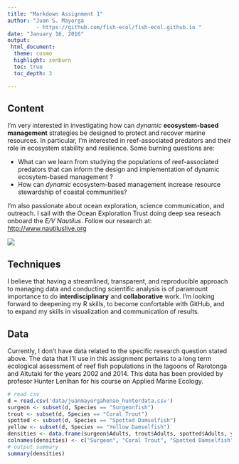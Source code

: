 ```yaml
---
title: "Markdown Assignment 1"
author: "Juan S. Mayorga
         - https://github.com/fish-ecol/fish-ecol.github.io "
date: "January 16, 2016" 
output: 
 html_document:
  theme: cosmo
  highlight: zenburn
  toc: true
  toc_depth: 3

---
```


## Content

I'm very interested in investigating how can *dynamic* **ecosystem-based management** strategies be designed to protect and recover marine resources. In particular, I'm interested in reef-associated predators and their role in ecosystem stability and resilience. Some burning questions are: 

- What can we learn from studying the populations of reef-associated predators that can inform the design and implementation of dynamic ecosytem-based management ? 
- How can *dynamic* ecosystem-based management increase resource stewardship of coastal communities?

I'm also passionate about ocean exploration, science communication, and outreach. I sail with the Ocean Exploration Trust doing deep sea reseach onboard the *E/V Nautilus*. Follow our research at:  <http://www.nautiluslive.org>

![](images/juan_reef-photo.jpg)

## Techniques

I believe that having a streamlined, transparent, and reproducible approach to managing data and conducting scientific analysis is of paramount importance to do **interdisciplinary** and **collaborative** work. I'm looking forward to deepening my R skills, to become confortable with GitHub, and to expand my skills in visualization and communication of results. 

## Data

Currently, I don't have data related to the specific research question stated above. The data that I'll use in this assignment pertains to a long term ecological assessment of reef fish populations in the lagoons of Rarotonga and Aitutaki for the years 2002 and 2014. This data has been provided by profesor Hunter Lenihan for his course on Applied Marine Ecology. 

```r
# read csv
d = read.csv('data/juanmayorgahenao_hunterdata.csv')
surgeon <- subset(d, Species == "Surgeonfish")
trout <- subset(d, Species == "Coral Trout")
spotted <- subset(d, Species == "Spotted Damselfish")
yellow <- subset(d, Species == "Yellow Damselfish")
densities <- data.frame(surgeon$Adults, trout$Adults, spotted$Adults, yellow$Adults)
colnames(densities) <- c("Surgeon", "Coral Trout", "Spotted Damselfish", "Yellow Damselfish")
# output summary
summary(densities)
```
